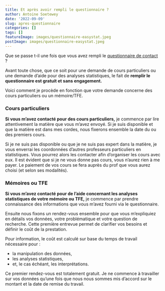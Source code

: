 ```yaml
---
title: Et après avoir rempli le questionnaire ?
author: Antoine Soetewey
date: '2022-09-09'
slug: apres-questionnaire
categories: []
tags: []
featureImage: images/questionnaire-easystat.jpeg
postImage: images/questionnaire-easystat.jpeg
---
```


Que se passe t-il une fois que vous avez rempli le [questionnaire de contact](/contact/) ?

Avant toute chose, que ce soit pour une demande de cours particuliers ou une demande d'aide pour des analyses statistiques, le fait de **remplir le questionnaire est gratuit et sans engagement.**

Voici comment je procède en fonction que votre demande concerne des cours particuliers ou un mémoire/TFE.

### Cours particuliers

**Si vous m'avez contacté pour des cours particuliers,** je commence par lire attentivement la matière que vous m'avez envoyé. Si je suis disponible et que la matière est dans mes cordes, nous fixerons ensemble la date du ou des premiers cours.

Si je ne suis pas disponible ou que je ne suis pas expert dans la matière, je vous enverrai les coordonnées d'autres professeurs particuliers en statistiques. Vous pourrez alors les contacter afin d'organiser les cours avec eux. Il est évident que si je ne vous donne pas cours, vous n'aurez rien à me payer. Le paiement de vos cours se fera auprès du prof que vous aurez choisi (et selon ses modalités).

### Mémoires ou TFE

**Si vous m'avez contacté pour de l'aide concernant les analyses statistiques de votre mémoire ou TFE,** je commence par prendre connaissance des informations que vous m'avez fourni via le questionnaire.

Ensuite nous fixons un rendez-vous ensemble pour que vous m'expliquiez en détails vos données, votre problématique et votre question de recherche. Cette première entrevue permet de clarifier vos besoins et définir le coût de la prestation. 

Pour information, le coût est calculé sur base du temps de travail nécessaire pour :

- la manipulation des données, 
- les analyses statistiques,
- et, le cas échéant, les interprétations.

Ce premier rendez-vous est totalement gratuit. Je ne commence à travailler sur vos données qu'une fois que nous nous sommes mis d'accord sur le montant et la date de remise du travail.

